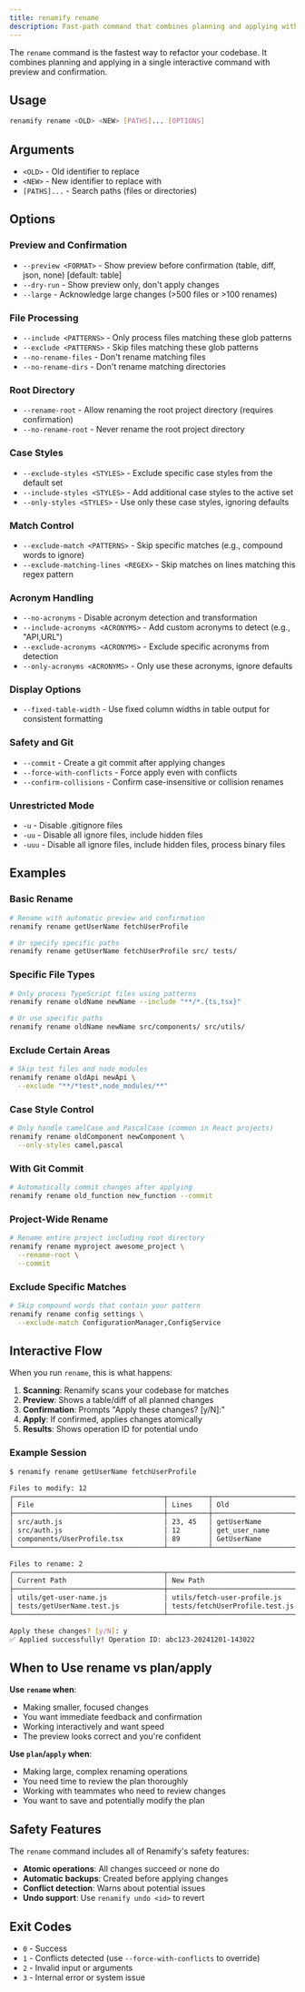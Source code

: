 ```yaml
---
title: renamify rename
description: Fast-path command that combines planning and applying with confirmation
---
```


The `rename` command is the fastest way to refactor your codebase. It combines planning and applying in a single interactive command with preview and confirmation.

## Usage

```bash
renamify rename <OLD> <NEW> [PATHS]... [OPTIONS]
```

## Arguments

- `<OLD>` - Old identifier to replace
- `<NEW>` - New identifier to replace with
- `[PATHS]...` - Search paths (files or directories)

## Options

### Preview and Confirmation
- `--preview <FORMAT>` - Show preview before confirmation (table, diff, json, none) [default: table]
- `--dry-run` - Show preview only, don't apply changes
- `--large` - Acknowledge large changes (>500 files or >100 renames)

### File Processing
- `--include <PATTERNS>` - Only process files matching these glob patterns
- `--exclude <PATTERNS>` - Skip files matching these glob patterns
- `--no-rename-files` - Don't rename matching files
- `--no-rename-dirs` - Don't rename matching directories

### Root Directory
- `--rename-root` - Allow renaming the root project directory (requires confirmation)
- `--no-rename-root` - Never rename the root project directory

### Case Styles
- `--exclude-styles <STYLES>` - Exclude specific case styles from the default set
- `--include-styles <STYLES>` - Add additional case styles to the active set
- `--only-styles <STYLES>` - Use only these case styles, ignoring defaults

### Match Control
- `--exclude-match <PATTERNS>` - Skip specific matches (e.g., compound words to ignore)
- `--exclude-matching-lines <REGEX>` - Skip matches on lines matching this regex pattern

### Acronym Handling
- `--no-acronyms` - Disable acronym detection and transformation
- `--include-acronyms <ACRONYMS>` - Add custom acronyms to detect (e.g., "API,URL")
- `--exclude-acronyms <ACRONYMS>` - Exclude specific acronyms from detection
- `--only-acronyms <ACRONYMS>` - Only use these acronyms, ignore defaults

### Display Options
- `--fixed-table-width` - Use fixed column widths in table output for consistent formatting

### Safety and Git
- `--commit` - Create a git commit after applying changes
- `--force-with-conflicts` - Force apply even with conflicts
- `--confirm-collisions` - Confirm case-insensitive or collision renames

### Unrestricted Mode
- `-u` - Disable .gitignore files
- `-uu` - Disable all ignore files, include hidden files
- `-uuu` - Disable all ignore files, include hidden files, process binary files

## Examples

### Basic Rename
```bash
# Rename with automatic preview and confirmation
renamify rename getUserName fetchUserProfile

# Or specify specific paths
renamify rename getUserName fetchUserProfile src/ tests/
```

### Specific File Types
```bash
# Only process TypeScript files using patterns
renamify rename oldName newName --include "**/*.{ts,tsx}"

# Or use specific paths
renamify rename oldName newName src/components/ src/utils/
```

### Exclude Certain Areas
```bash
# Skip test files and node_modules
renamify rename oldApi newApi \
  --exclude "**/*test*,node_modules/**"
```

### Case Style Control
```bash
# Only handle camelCase and PascalCase (common in React projects)
renamify rename oldComponent newComponent \
  --only-styles camel,pascal
```

### With Git Commit
```bash
# Automatically commit changes after applying
renamify rename old_function new_function --commit
```

### Project-Wide Rename
```bash
# Rename entire project including root directory
renamify rename myproject awesome_project \
  --rename-root \
  --commit
```

### Exclude Specific Matches
```bash
# Skip compound words that contain your pattern
renamify rename config settings \
  --exclude-match ConfigurationManager,ConfigService
```

## Interactive Flow

When you run `rename`, this is what happens:

1. **Scanning**: Renamify scans your codebase for matches
2. **Preview**: Shows a table/diff of all planned changes
3. **Confirmation**: Prompts "Apply these changes? [y/N]:"
4. **Apply**: If confirmed, applies changes atomically
5. **Results**: Shows operation ID for potential undo

### Example Session
```bash
$ renamify rename getUserName fetchUserProfile

Files to modify: 12
┌─────────────────────────────────────┬──────────┬────────────────────┬─────────────────────┐
│ File                                │ Lines    │ Old                │ New                 │
├─────────────────────────────────────┼──────────┼────────────────────┼─────────────────────┤
│ src/auth.js                         │ 23, 45   │ getUserName        │ fetchUserProfile    │
│ src/auth.js                         │ 12       │ get_user_name      │ fetch_user_profile  │
│ components/UserProfile.tsx          │ 89       │ GetUserName        │ FetchUserProfile    │
└─────────────────────────────────────┴──────────┴────────────────────┴─────────────────────┘

Files to rename: 2
┌─────────────────────────────────────┬─────────────────────────────────────┐
│ Current Path                        │ New Path                            │
├─────────────────────────────────────┼─────────────────────────────────────┤
│ utils/get-user-name.js              │ utils/fetch-user-profile.js         │
│ tests/getUserName.test.js           │ tests/fetchUserProfile.test.js      │
└─────────────────────────────────────┴─────────────────────────────────────┘

Apply these changes? [y/N]: y
✅ Applied successfully! Operation ID: abc123-20241201-143022
```

## When to Use rename vs plan/apply

**Use `rename` when**:
- Making smaller, focused changes
- You want immediate feedback and confirmation
- Working interactively and want speed
- The preview looks correct and you're confident

**Use `plan`/`apply` when**:
- Making large, complex renaming operations
- You need time to review the plan thoroughly
- Working with teammates who need to review changes
- You want to save and potentially modify the plan

## Safety Features

The `rename` command includes all of Renamify's safety features:
- **Atomic operations**: All changes succeed or none do
- **Automatic backups**: Created before applying changes
- **Conflict detection**: Warns about potential issues
- **Undo support**: Use `renamify undo <id>` to revert

## Exit Codes

- `0` - Success
- `1` - Conflicts detected (use `--force-with-conflicts` to override)
- `2` - Invalid input or arguments
- `3` - Internal error or system issue
